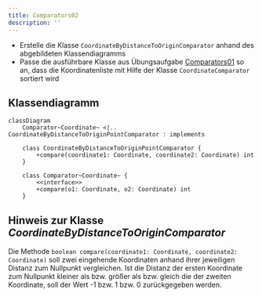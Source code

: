```yaml
---
title: Comparators02
description: ''
---
```



- Erstelle die Klasse `CoordinateByDistanceToOriginComparator` anhand des
  abgebildeten Klassendiagramms
- Passe die ausführbare Klasse aus Übungsaufgabe [Comparators01](comparators01)
  so an, dass die Koordinatenliste mit Hilfe der Klasse `CoordinateComparator`
  sortiert wird

## Klassendiagramm

```mermaid
classDiagram
    Comparator~Coordinate~ <|.. CoordinateByDistanceToOriginPointComparator : implements

    class CoordinateByDistanceToOriginPointComparator {
        +compare(coordinate1: Coordinate, coordinate2: Coordinate) int
    }

    class Comparator~Coordinate~ {
        <<interface>>
        +compare(o1: Coordinate, o2: Coordinate) int
    }
```

## Hinweis zur Klasse _CoordinateByDistanceToOriginComparator_

Die Methode `boolean compare(coordinate1: Coordinate, coordinate2: Coordinate)`
soll zwei eingehende Koordinaten anhand ihrer jeweiligen Distanz zum Nullpunkt
vergleichen. Ist die Distanz der ersten Koordinate zum Nullpunkt kleiner als
bzw. größer als bzw. gleich die der zweiten Koordinate, soll der Wert -1 bzw. 1
bzw. 0 zurückgegeben werden.

<Exercise pullRequest="48" branchSuffix="comparators/02" />
